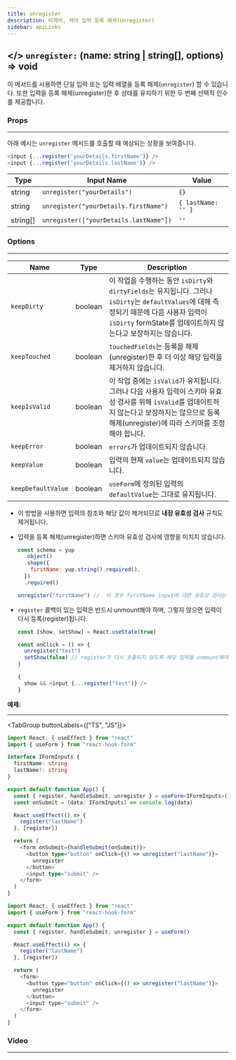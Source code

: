 ```yaml
---
title: unregister
description: 비제어, 제어 입력 등록 해제(Unregister)
sidebar: apiLinks
---
```


## \</> `unregister:` <TypeText>(name: string | string[], options) => void</TypeText>

이 메서드를 사용하면 단일 입력 또는 입력 배열을 등록 해제(`unregister`) 할 수 있습니다. 또한 입력을 등록 해제(unregister)한 후 상태를 유지하기 위한 두 번째 선택적 인수를 제공합니다.

### Props

---

아래 예시는 `unregister` 메서드를 호출할 때 예상되는 상황을 보여줍니다.

```javascript
<input {...register('yourDetails.firstName')} />
<input {...register('yourDetails.lastName')} />
```

| Type                          | Input Name                             | Value              |
| ----------------------------- | -------------------------------------- | ------------------ |
| <TypeText>string</TypeText>   | `unregister("yourDetails")`            | `{}`               |
| <TypeText>string</TypeText>   | `unregister("yourDetails.firstName")`  | `{ lastName: '' }` |
| <TypeText>string[]</TypeText> | `unregister(["yourDetails.lastName"])` | `''`               |

### Options

---

| Name               | Type                         | Description                                                                                                                                                                                                   |
| ------------------ | ---------------------------- | ------------------------------------------------------------------------------------------------------------------------------------------------------------------------------------------------------------- |
| `keepDirty`        | <TypeText>boolean</TypeText> | 이 작업을 수행하는 동안 `isDirty`와 `dirtyFields`는 유지됩니다. 그러나 `isDirty`는 `defaultValues`에 대해 측정되기 때문에 다음 사용자 입력이 `isDirty` formState를 업데이트하지 않는다고 보장하지는 않습니다. |
| `keepTouched`      | <TypeText>boolean</TypeText> | `touchedFields`는 등록을 해제(unregister)한 후 더 이상 해당 입력을 제거하지 않습니다.                                                                                                                         |
| `keepIsValid`      | <TypeText>boolean</TypeText> | 이 작업 중에는 `isValid`가 유지됩니다. 그러나 다음 사용자 입력이 스키마 유효성 검사를 위해 `isValid`를 업데이트하지 않는다고 보장하지는 않으므로 등록 해제(unregister)에 따라 스키마를 조정해야 합니다.       |
| `keepError`        | <TypeText>boolean</TypeText> | `errors`가 업데이트되지 않습니다.                                                                                                                                                                             |
| `keepValue`        | <TypeText>boolean</TypeText> | 입력의 현재 `value`는 업데이트되지 않습니다.                                                                                                                                                                  |
| `keepDefaultValue` | <TypeText>boolean</TypeText> | `useForm`에 정의된 입력의 `defaultValue`는 그대로 유지됩니다.                                                                                                                                                 |

<Admonition type="important" title="Rules">

- 이 방법을 사용하면 입력의 참조와 해당 값이 제거되므로 **내장 유효성 검사** 규칙도 제거됩니다.
- 입력을 등록 해제(unregister)하면 스키마 유효성 검사에 영향을 미치지 않습니다.

  ```javascript
  const schema = yup
    .object()
    .shape({
      firstName: yup.string().required(),
    })
    .required()

  unregister("firstName") //  이 경우 firstName input에 대한 유효성 검사는 제거되지 않습니다.
  ```

- `register` 콜백이 있는 입력은 반드시 unmount해야 하며, 그렇지 않으면 입력이 다시 등록(register)됩니다.

  ```javascript
  const [show, setShow] = React.useState(true)

  const onClick = () => {
    unregister("test")
    setShow(false) // register가 다시 호출되지 않도록 해당 입력을 unmount해야 합니다.
  }

  {
    show && <input {...register("test")} />
  }
  ```

</Admonition>

**예제:**

---

<TabGroup buttonLabels={["TS", "JS"]}>

```typescript copy sandbox="https://codesandbox.io/s/react-hook-form-unregister-v6-ts-forked-4k2ey"
import React, { useEffect } from "react"
import { useForm } from "react-hook-form"

interface IFormInputs {
  firstName: string
  lastName?: string
}

export default function App() {
  const { register, handleSubmit, unregister } = useForm<IFormInputs>()
  const onSubmit = (data: IFormInputs) => console.log(data)

  React.useEffect(() => {
    register("lastName")
  }, [register])

  return (
    <form onSubmit={handleSubmit(onSubmit)}>
      <button type="button" onClick={() => unregister("lastName")}>
        unregister
      </button>
      <input type="submit" />
    </form>
  )
}
```

```javascript copy sandbox="https://codesandbox.io/s/react-hook-form-unregister-v6-forked-qs8o6"
import React, { useEffect } from "react"
import { useForm } from "react-hook-form"

export default function App() {
  const { register, handleSubmit, unregister } = useForm()

  React.useEffect(() => {
    register("lastName")
  }, [register])

  return (
    <form>
      <button type="button" onClick={() => unregister("lastName")}>
        unregister
      </button>
      <input type="submit" />
    </form>
  )
}
```

</TabGroup>

### Video

---

<YouTube youTubeId="TM99g_NW5Gk" />
